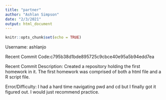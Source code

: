 ```yaml
---
title: "partner"
author: "Ashlan Simpson"
date: "2/3/2021"
output: html_document
---
```


```r
knitr::opts_chunk$set(echo = TRUE)
```

Username: ashlanjo

Recent Commit Code:c795b38d1bde895725c9cbce40e95a5b94edd7ea

Recent Commit Description: Created a repository holding the first homework in it. The first homework was comprised of both a html file and a R script file. 

Error/Difficulty: I had a hard time navigating pwd and cd but I finally got it figured out. I would just recommend practice. 









